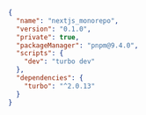 ```json title="package.json"
{
  "name": "nextjs_monorepo",
  "version": "0.1.0",
  "private": true,
  "packageManager": "pnpm@9.4.0",
  "scripts": {
    "dev": "turbo dev"
  },
  "dependencies": {
    "turbo": "^2.0.13"
  }
}
```
